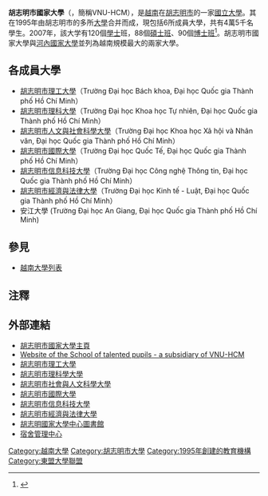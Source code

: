 {{Vietnamese|
 | title=胡志明市國家大學
 | han-nom=大學國家城庯胡志明
 | chuquocngu=Đại học Quốc gia Thành phố Hồ Chí Minh
}}

'''胡志明市國家大學'''（{{vie|v=Đại học Quốc gia Thành phố Hồ Chí Minh|hn=大學國家城庯胡志明|f=h}}，簡稱VNU-HCM），是[[越南|越南]]在[[胡志明市|胡志明市]]的一家[[國立大學|國立大學]]。其在1995年由胡志明市的多所[[大學|大學]]合并而成，現包括6所成員大學，共有4萬5千名學生。2007年，該大学有120個[[學士|學士]]班，88個[[碩士班|碩士班]]、90個[[博士班|博士班]]<ref>{{cite web |url=http://www.vnuhcm.edu.vn/en/home.html |title=存档副本 |accessdate=2010-04-16 |deadurl=yes |archiveurl=https://web.archive.org/web/20100429071015/http://www.vnuhcm.edu.vn/en/home.html |archivedate=2010-04-29 }}</ref>。胡志明市國家大學與[[河內國家大學|河內國家大學]]並列為越南規模最大的兩家大學。

==各成員大學==
*[[胡志明市理工大學|胡志明市理工大學]]（Trường Đại học Bách khoa, Đại học Quốc gia Thành phố Hồ Chí Minh）
*[[胡志明市理科大學|胡志明市理科大學]]（Trường Đại học Khoa học Tự nhiên, Đại học Quốc gia Thành phố Hồ Chí Minh）
*[[胡志明市人文與社會科學大學|胡志明市人文與社會科學大學]]（Trường Đại học Khoa học Xã hội và Nhân văn, Đại học Quốc gia Thành phố Hồ Chí Minh）
*[[胡志明市國際大學|胡志明市國際大學]]（Trường Đại học Quốc Tế, Đại học Quốc gia Thành phố Hồ Chí Minh）
*[[胡志明市信息科技大學|胡志明市信息科技大學]]（Trường Đại học Công nghệ Thông tin, Đại học Quốc gia Thành phố Hồ Chí Minh）
*[[胡志明市經濟與法律大學|胡志明市經濟與法律大學]]（Trường Đại học Kinh tế - Luật, Đại học Quốc gia Thành phố Hồ Chí Minh）
* 安江大學 (Trường Đại học An Giang, Đại học Quốc gia Thành phố Hồ Chí Minh)

==參見==
*[[越南大學列表|越南大學列表]]

==注釋==
{{reflist}}

==外部連結==
*[https://vnuhcm.edu.vn/ 胡志明市國家大學主頁]
*[http://www.ptnk.edu.vn/ Website of the School of talented pupils - a subsidiary of VNU-HCM]
*[http://www.hcmut.edu.vn/ 胡志明市理工大學]
*[https://web.archive.org/web/20070425064824/http://www.hcmuns.edu.vn/ 胡志明市理科學大學]
*[http://www.hcmussh.edu.vn/ 胡志明市社會與人文科學大學]
*[http://www.hcmiu.edu.vn/ 胡志明市國際大學]
*[http://www.uit.edu.vn/ 胡志明市信息科技大學]
*[https://web.archive.org/web/20100415185033/http://www.ecovnuhcm.edu.vn/ 胡志明市經濟與法律大學]
*[http://www.vnulib.edu.vn/ 胡志明國家大學中心圖書館] {{Wayback|url=http://www.vnulib.edu.vn/ |date=20070311091207 }}
*[https://web.archive.org/web/20070227115434/http://ktx.vnuhcm.edu.vn/ 宿舍管理中心]

{{VNU-HCM}}
{{ASEAN University Network}}
{{CDIO}}
{{School-stub}}

[[Category:越南大學|Category:越南大學]]
[[Category:胡志明市大學|Category:胡志明市大學]]
[[Category:1995年創建的教育機構|Category:1995年創建的教育機構]]
[[Category:東盟大學聯盟|Category:東盟大學聯盟]]